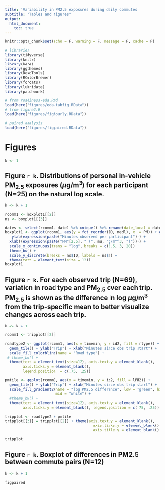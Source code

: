 ```yaml
---
title: 'Variability in PM2.5 exposures during daily commutes'
subtitle: "Tables and figures"
output: 
  html_document:
    toc: true
---
```


```r
knitr::opts_chunk$set(echo = F, warning = F, message = F, cache = F)
```

```r
# libraries
library(tidyverse)
library(knitr)
library(here)
library(ggthemes)
library(DescTools)
library(RColorBrewer)
library(forcats)
library(lubridate)
library(patchwork)

# from roadiness-eda.Rmd
load(here("figures/eda-tabfig.RData"))
# from figure2.R
load(here("figures/fighourly.RData"))

# paired analysis
load(here("figures/figpaired.RData"))

```

# Figures
```r
k <- 1

```


## Figure `r k`. Distributions of personal in-vehicle PM$_{2.5}$ exposures ($\mu$g/m$^3$) for each participant (N=25) on the natural log scale.

```r
k <- k + 1
```

```r
rcomm1 <- boxplot1[[2]]
ns <- boxplot1[[3]]

dates <- select(rcomm1, date) %>% unique() %>% rename(date_local = date)
boxplot1 <- ggplot(rcomm1, aes(y = fct_reorder(ID, medl), x  = PM)) + geom_boxplot() +#outlier.shape = NA
   ylab(expression(paste("Minutes observed per participant"))) +
  xlab((expression(paste("PM"[2.5], " (", mu, "g/m"^3, ")")))) +
  scale_x_continuous(trans = "log", breaks = c(0.5, 3, 20)) +
  theme_bw() +
  scale_y_discrete(breaks = ns$ID, labels = ns$n) +
  theme(text = element_text(size = 12))
boxplot1 

```






## Figure `r k`. For each observed trip (N=69), variation in road type and PM$_{2.5}$ over each trip.  PM$_{2.5}$ is shown as the difference in log $\mu$g/m$^3$ from the trip-specific mean to better visualize changes across each trip.

```r
k <- k + 1
```


```r
rcomm1 <- tripplot[[2]]
```

```r
roadtype2 <- ggplot(rcomm1, aes(x = timemin, y = id2, fill = rtype)) +
  geom_tile() + ylab("Trip") + xlab("Minutes since obs trip start") +
  scale_fill_colorblind(name = "Road type") +
 # theme_bw() +
  theme(text = element_text(size=12), axis.text.y = element_blank(),
        axis.ticks.y = element_blank(),
        legend.position  = c(.75, .25))

pmtile <- ggplot(rcomm1, aes(x = timemin, y = id2, fill = lPM2)) +
  geom_tile() + ylab("Trip") + xlab("Minutes since obs trip start") +
  scale_fill_gradient2(name = "log PM2.5 difference", low = "green", high = "red",
                       mid = "white") +
  #theme_bw() +
  theme(text = element_text(size=12), axis.text.y = element_blank(),
        axis.ticks.y = element_blank(), legend.position = c(.75, .25))

tripplot <- roadtype2 + pmtile
tripplot[[2]] = tripplot[[2]] + theme(axis.text.y = element_blank(),
                                        axis.ticks.y = element_blank(),
                                        axis.title.y = element_blank() )

tripplot

```


## Figure `r k`. Boxplot of differences in PM2.5 between commute pairs (N=12)

```r
k <- k + 1
```

```r
figpaired
```
